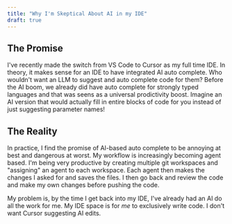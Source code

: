 ```yaml
---
title: "Why I'm Skeptical About AI in my IDE"
draft: true
---
```


## The Promise

I've recently made the switch from VS Code to Cursor as my full time IDE. In theory, it makes sense for an IDE to have integrated AI auto complete.  Who wouldn't want an LLM to suggest and auto complete code for them? Before the AI boom, we already did have auto complete for strongly typed languages and that was seens as a universal prodictivity boost. Imagine an AI version that would actually fill in entire blocks of code for you instead of just suggesting parameter names!

## The Reality

In practice, I find the promise of AI-based auto complete to be annoying at best and dangerous at worst. My workflow is increasingly becoming agent based. I'm being very productive by creating multiple git workspaces and "assigning" an agent to each workspace. Each agent then makes the changes I asked for and saves the files. I then go back and review the code and make my own changes before pushing the code.

My problem is, by the time I get back into my IDE, I've already had an AI do all the work for me. My IDE space is for _me_ to exclusively write code. I don't want Cursor suggesting AI edits.